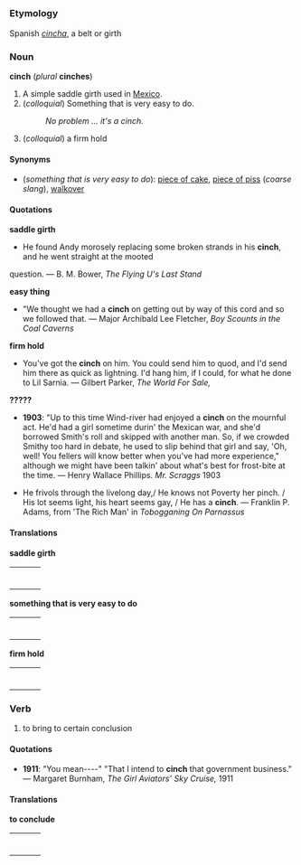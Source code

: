 =={{en}}==
===Etymology===
Spanish ''[[cincha]]'', a belt or girth

===Noun===
'''cinch''' (''plural'' '''cinches''')

#A simple saddle girth used in [[Mexico]].
#(''colloquial'') Something that is very easy to do.
#: ''No problem ... it's a cinch.''
#(''colloquial'') a firm hold

====Synonyms====
*(''something that is very easy to do''): [[piece of cake]], [[piece of piss]] (''coarse slang''), [[walkover]]

====Quotations====
'''saddle girth'''
* He found Andy morosely replacing some broken strands in his '''cinch''', and he went straight at the mooted
question. &mdash; B. M. Bower, ''The Flying U's Last Stand''

'''easy thing'''
* "We thought we had a '''cinch''' on getting out by way of this cord and so we followed that. &mdash; Major Archibald Lee Fletcher, ''Boy Scounts in the Coal Caverns'' 

'''firm hold'''
* You've got the '''cinch''' on him.  You could send him to quod, and I'd send him there as quick as lightning.  I'd hang him, if I could, for what he done to Lil Sarnia. &mdash; Gilbert Parker, ''The World For Sale,''

'''?????'''
*'''1903''': "Up to this time Wind-river had enjoyed a '''cinch''' on the mournful act.  He'd had a girl sometime durin' the Mexican war, and she'd borrowed Smith's roll and skipped with another man.  So, if we crowded Smithy too hard in debate, he used to slip behind that girl and say, 'Oh, well!  You fellers will know better when you've had more experience," although we might have been talkin' about what's best for frost-bite at the time. &mdash; Henry Wallace Phillips. ''Mr. Scraggs'' 1903



* He frivols through the livelong day,/   He knows not Poverty her pinch. / His lot seems light, his heart seems gay, / He has a '''cinch'''. &mdash; Franklin P. Adams, from 'The Rich Man' in ''Tobogganing On Parnassus''

====Translations====

'''saddle girth'''
{| border=0  width=100%
|-
|bgcolor="#FFFFE0" valign=top width=48%|
{|
<!--Put translations for languages from A to I here-->
|}
| width=1% |
|bgcolor="#FFFFE0" valign=top width=48%|
{|
<!--Put translations for languages from J to Z here-->
|}
|}

'''something that is very easy to do'''
{| border=0  width=100%
|-
|bgcolor="#FFFFE0" valign=top width=48%|
{|
<!--Put translations for languages from A to I here-->
|}
| width=1% |
|bgcolor="#FFFFE0" valign=top width=48%|
{|
<!--Put translations for languages from J to Z here-->
|}
|}

'''firm hold'''
{| border=0  width=100%
|-
|bgcolor="#FFFFE0" valign=top width=48%|
{|
<!--Put translations for languages from A to I here-->
|}
| width=1% |
|bgcolor="#FFFFE0" valign=top width=48%|
{|
<!--Put translations for languages from J to Z here-->
|}
|}



===Verb===
# to bring to certain conclusion

====Quotations====
*'''1911''': "You mean----" "That I intend to '''cinch''' that government business." &mdash; Margaret Burnham, ''The Girl Aviators' Sky Cruise,'' 1911 



====Translations====

'''to conclude'''
{| border=0  width=100%
|-
|bgcolor="#FFFFE0" valign=top width=48%|
{|
<!--Put translations for languages from A to I here-->
|}
| width=1% |
|bgcolor="#FFFFE0" valign=top width=48%|
{|
<!--Put translations for languages from J to Z here-->
|}
|}